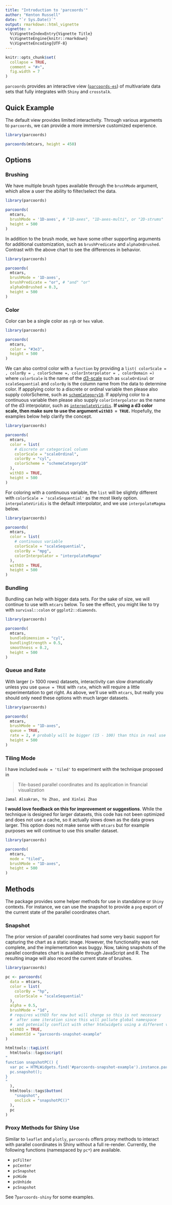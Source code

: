 ---
title: "Introduction to 'parcoords'"
author: "Kenton Russell"
date: "`r Sys.Date()`"
output: rmarkdown::html_vignette
vignette: >
  %\VignetteIndexEntry{Vignette Title}
  %\VignetteEngine{knitr::rmarkdown}
  %\VignetteEncoding{UTF-8}
---

```{r setup, include = FALSE}
knitr::opts_chunk$set(
  collapse = TRUE,
  comment = "#>",
  fig.width = 7
)
```

`parcoords` provides an interactive view ([`parcoords-es`](https://github.com/bigfatdog/parcoords-es)) of multivariate data sets that fully integrates with `Shiny` and `crosstalk`.

## Quick Example

The default view provides limited interactivity.  Through various arguments to `parcoords`, we can provide a more immersive customized experience.

```{r}
library(parcoords)

parcoords(mtcars, height = 450)
```

## Options


### Brushing

We have multiple brush types available through the `brushMode` argument, which allow a user the ability to filter/select the data.

```{r}
library(parcoords)

parcoords(
  mtcars,
  brushMode = '1D-axes', # "1D-axes", "1D-axes-multi", or "2D-strums" 
  height = 500
)
```

In addition to the brush mode, we have some other supporting arguments for additional customization, such as `brushPredicate` and `alphaOnBrushed`.  Contrast with the above chart to see the differences in behavior.

```{r}
library(parcoords)

parcoords(
  mtcars,
  brushMode = '1D-axes',
  brushPredicate = "or", # "and" "or"
  alphaOnBrushed = 0.3,
  height = 500
)
```

### Color

Color can be a single color as `rgb` or `hex` value.

```{r}
library(parcoords)

parcoords(
  mtcars,
  color = "#3e3",
  height = 500
)
```

We can also control color with a `function` by providing a `list( colorScale = , colorBy = , colorScheme =, colorInterpolator = , colorDomain =)` where `colorScale` is the name of the [d3-scale](https://github.com/d3/d3-scale) such as `scaleOrdinal` or `scaleSequential` and `colorBy` is the column name from the data to determine color. If appplying color to a discrete or ordinal variable then please also supply colorScheme, such as [`schemCategory10`](https://github.com/d3/d3-scale-chromatic#schemeCategory10). If applying color to a continuous variable then please also supply `colorInterpolator` as the name of the d3 interpolator, such as [`interpolateViridis`](https://github.com/d3/d3-scale-chromatic#interpolateViridis). **If using a d3 color scale, then make sure to use the argument `withD3 = TRUE`.**  Hopefully, the examples below help clarify the concept.

```{r}
library(parcoords)

parcoords(
  mtcars,
  color = list(
    # discrete or categorical column
    colorScale = "scaleOrdinal",
    colorBy = "cyl",
    colorScheme = "schemeCategory10"
  ),
  withD3 = TRUE,
  height = 500
)
```

For coloring with a continuous variable, the `list` will be slightly different with `colorScale = 'scaleSequential'` as the most likely option.  `interpolateViridis` is the default interpolator, and we use `interpolateMagma` below.

```{r}
library(parcoords)

parcoords(
  mtcars,
  color = list(
    # continuous variable
    colorScale = "scaleSequential",
    colorBy = "mpg",
    colorInterpolator = "interpolateMagma"
  ),
  withD3 = TRUE,
  height = 500
)
```

### Bundling

Bundling can help with bigger data sets.  For the sake of size, we will continue to use with `mtcars` below.  To see the effect, you might like to try with `survival::colon` or `ggplot2::diamonds`.

```{r}
library(parcoords)

parcoords(
  mtcars,
  bundleDimension = "cyl",
  bundlingStrength = 0.5,
  smoothness = 0.2,
  height = 500
)
```

### Queue and Rate

With larger (> 1000 rows) datasets, interactivity can slow dramatically unless you use `queue = TRUE` with `rate`, which will require a little experimentation to get right.  As above, we'll use with `mtcars`, but really you should only need these options with much larger datasets.

```{r}
library(parcoords)

parcoords(
  mtcars,
  brushMode = "1D-axes",
  queue = TRUE,
  rate = 2, # probably will be bigger (15 - 100) than this in real use
  height = 500
)
```

### Tiling Mode

I have included `mode = 'tiled'` to experiment with the technique proposed in 

> Tile-based parallel coordinates and its application in financial
visualization

    Jamal Alsakran, Ye Zhao, and Xinlei Zhao

**I would love feedback on this for improvement or suggestions**.  While the technique is designed for larger datasets, this code has not been optimized and does not use a cache, so it actually slows down as the data grows larger.  This option does not make sense with `mtcars` but for example purposes we will continue to use this smaller dataset.


```{r}
library(parcoords)

parcoords(
  mtcars,
  mode = "tiled",
  brushMode = "1D-axes",
  height = 500
)
```


## Methods

The package provides some helper methods for use in standalone or `Shiny` contexts.  For instance, we can use the snapshot to provide a `png` export of the current state of the parallel coordinates chart.

### Snapshot

The prior version of parallel coordinates had some very basic support for capturing the chart as a static image.  However, the functionality was not complete, and the implementation was buggy.  Now, taking snapshots of the parallel coordinates chart is available through JavaScript and R.  The resulting image will also record the current state of brushes.

```{r}
library(parcoords)

pc <- parcoords(
  data = mtcars,
  color = list(
    colorBy = "hp",
    colorScale = "scaleSequential"
  ),
  alpha = 0.5,
  brushMode = "1d",
  # requires withD3 for now but will change so this is not necessary
  #  after some iteration since this will pollute global namespace
  #  and potenially conflict with other htmlwidgets using a different version of d3
  withD3 = TRUE,
  elementId = "parcoords-snapshot-example"
)

htmltools::tagList(
  htmltools::tags$script(
"
function snapshotPC() {
  var pc = HTMLWidgets.find('#parcoords-snapshot-example').instance.parcoords;
  pc.snapshot();
}
"    
  ),
  htmltools::tags$button(
    "snapshot",
    onclick = "snapshotPC()"
  ),
  pc
)
```

### Proxy Methods for Shiny Use

Similar to `leaflet` and `plotly`, `parcoords` offers proxy methods to interact with parallel coordinates in Shiny without a full re-render.  Currently, the following functions (namespaced by `pc*`) are available.

- `pcFilter`
- `pcCenter`
- `pcSnapshot`
- `pcHide`
- `pcUnhide`
- `pcSnapshot`

See ?`parcoords-shiny` for some examples.
